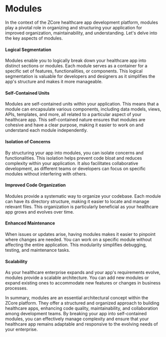 # Modules

In the context of the ZCore healthcare app development platform, modules play a pivotal role in organizing and structuring your application for improved organization, maintainability, and understanding. Let's delve into the key aspects of modules.

#### Logical Segmentation

Modules enable you to logically break down your healthcare app into distinct sections or modules. Each module serves as a container for a specific set of features, functionalities, or components. This logical segmentation is valuable for developers and designers as it simplifies the app's structure and makes it more manageable.

#### Self-Contained Units

Modules are self-contained units within your application. This means that a module can encapsulate various components, including data models, views, APIs, templates, and more, all related to a particular aspect of your healthcare app. This self-contained nature ensures that modules are cohesive and have a clear purpose, making it easier to work on and understand each module independently.

#### Isolation of Concerns

By structuring your app into modules, you can isolate concerns and functionalities. This isolation helps prevent code bloat and reduces complexity within your application. It also facilitates collaborative development, as different teams or developers can focus on specific modules without interfering with others.

#### Improved Code Organization

Modules provide a systematic way to organize your codebase. Each module can have its directory structure, making it easier to locate and manage relevant files. This organization is particularly beneficial as your healthcare app grows and evolves over time.

#### Enhanced Maintenance

When issues or updates arise, having modules makes it easier to pinpoint where changes are needed. You can work on a specific module without affecting the entire application. This modularity simplifies debugging, testing, and maintenance tasks.

#### Scalability

As your healthcare enterprise expands and your app's requirements evolve, modules provide a scalable architecture. You can add new modules or expand existing ones to accommodate new features or changes in business processes.

In summary, modules are an essential architectural concept within the ZCore platform. They offer a structured and organized approach to building healthcare apps, enhancing code quality, maintainability, and collaboration among development teams. By breaking your app into self-contained modules, you can effectively manage complexity and ensure that your healthcare app remains adaptable and responsive to the evolving needs of your enterprise.